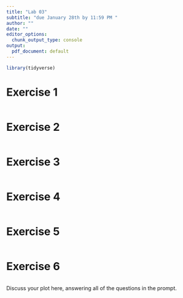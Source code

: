 ```yaml
---
title: "Lab 03"
subtitle: "due January 28th by 11:59 PM "
author: ""
date: ""
editor_options: 
  chunk_output_type: console
output:
  pdf_document: default
---
```


```r
library(tidyverse)
```

# Exercise 1

```r
```

# Exercise 2

```r
```


# Exercise 3

```r
```


# Exercise 4

```r
```


# Exercise 5

```r
```


# Exercise 6

```r
```

Discuss your plot here, answering all of the questions in the prompt.
